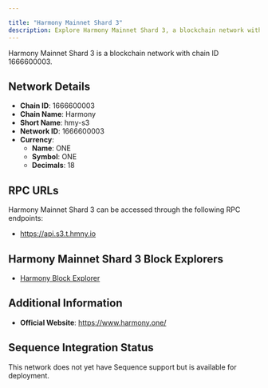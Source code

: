```yaml
---

title: "Harmony Mainnet Shard 3"
description: Explore Harmony Mainnet Shard 3, a blockchain network with chain ID 1666600003. Learn about its native currency, ONE, and how to interact with the network.
---
```




Harmony Mainnet Shard 3 is a blockchain network with chain ID 1666600003.

## Network Details

- **Chain ID**: 1666600003
- **Chain Name**: Harmony
- **Short Name**: hmy-s3
- **Network ID**: 1666600003
- **Currency**: 
  - **Name**: ONE
  - **Symbol**: ONE
  - **Decimals**: 18

## RPC URLs

Harmony Mainnet Shard 3 can be accessed through the following RPC endpoints:

- https://api.s3.t.hmny.io

## Harmony Mainnet Shard 3 Block Explorers

- [Harmony Block Explorer](https://explorer.harmony.one/blocks/shard/3)

## Additional Information

- **Official Website**: https://www.harmony.one/

## Sequence Integration Status

This network does not yet have Sequence support but is available for deployment.
